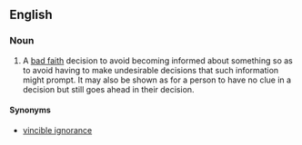 ==English==

===Noun===
{{en-noun|sg=[[willful]] [[ignorance]]|-}}

# {{idiom|legal}} A [[bad faith]] decision to avoid becoming informed about something so as to avoid having to make undesirable decisions that such information might prompt. It may also be shown as for a person to have no clue in a decision but still goes ahead in their decision.

====Synonyms====
* {{sense|bad faith decision to remain ignorant}} [[vincible ignorance]]

{{attention|topic=legal}}